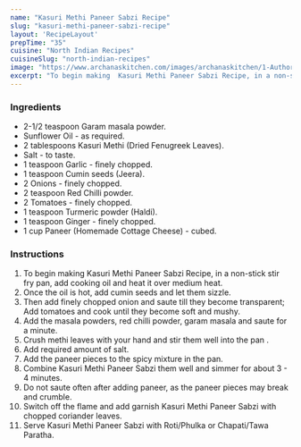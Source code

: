 ---
name: "Kasuri Methi Paneer Sabzi Recipe"
slug: "kasuri-methi-paneer-sabzi-recipe"
layout: 'RecipeLayout'
prepTime: "35"
cuisine: "North Indian Recipes"
cuisineSlug: "north-indian-recipes"
image: "https://www.archanaskitchen.com/images/archanaskitchen/1-Author/Ketaki/Kasuri_Methi_Paneer_Sabzi_Recipe1.jpg"
excerpt: "To begin making  Kasuri Methi Paneer Sabzi Recipe, in a non-stick stir fry pan, add cooking oil and heat it over medium heat"
---

### Ingredients

- 2-1/2 teaspoon Garam masala powder.
- Sunflower Oil - as required.
- 2 tablespoons Kasuri Methi (Dried Fenugreek Leaves).
- Salt - to taste.
- 1 teaspoon Garlic - finely chopped.
- 1 teaspoon Cumin seeds (Jeera).
- 2 Onions - finely chopped.
- 2 teaspoon Red Chilli powder.
- 2 Tomatoes - finely chopped.
- 1 teaspoon Turmeric powder (Haldi).
- 1 teaspoon Ginger - finely chopped.
- 1 cup Paneer (Homemade Cottage Cheese) - cubed.

### Instructions

1. To begin making  Kasuri Methi Paneer Sabzi Recipe, in a non-stick stir fry pan, add cooking oil and heat it over medium heat.
1. Once the oil is hot, add cumin seeds and let them sizzle.
1. Then add finely chopped onion and saute till  they become transparent; Add tomatoes and cook until they become soft and mushy.
1. Add the masala powders, red chilli powder, garam masala and saute for a minute.
1. Crush methi leaves with your hand and stir them well into the pan .
1. Add required amount of salt.
1. Add the paneer pieces to the spicy mixture in the pan.
1. Combine Kasuri Methi Paneer Sabzi them well and simmer for about 3 - 4 minutes.
1. Do not saute often after adding paneer, as the paneer pieces may break and crumble.
1. Switch off the flame and add garnish Kasuri Methi Paneer Sabzi with chopped coriander leaves.
1. Serve Kasuri Methi Paneer Sabzi with Roti/Phulka or Chapati/Tawa Paratha.
